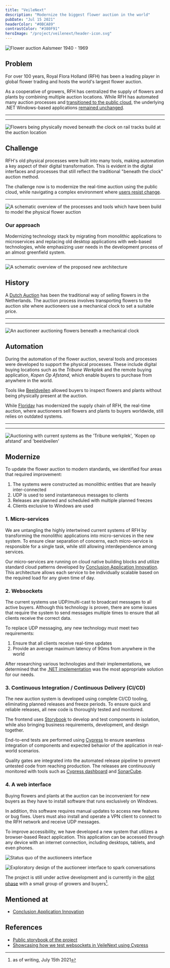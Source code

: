 ```yaml
---
title: "VeileNext"
description: "Modernize the biggest flower auction in the world"
pubDate: "Jul 15 2021"
headerColor: "#0BCA89"
contrastColor: "#380F91"
heroImage: "/project/veilenext/header-icon.svg"
---
```


![Flower auction Aalsmeer 1940 - 1969](/project/veilenext/aalsmeer_1940.jpg)

## Problem
For over 100 years, Royal Flora Holland (RFH) has been a leading player in global flower trading and hosts the world's largest flower auction.

As a cooperative of growers, RFH has centralized the supply of flowers and plants by combining multiple auction locations. While RFH has automated many auction processes and [transitioned to the public cloud](https://www.conclusion.nl/application-innovation/cases/de-applicatie-transformatie-naar-de-aws-public-cloud-voor-royal-floraholland), the underlying .NET Windows-based applications [remained unchanged](https://aws.amazon.com/products/storage/lift-and-shift).

---
---
![Flowers being physically moved beneath the clock on rail tracks build at the auction location](/project/veilenext/beneath_the_clock.jpg "Flowers being sold beneath the clock")

## Challenge
RFH's old physical processes were built into many tools, making automation a key aspect of their digital transformation. This is evident in the digital interfaces and processes that still reflect the traditional "beneath the clock" auction method.

The challenge now is to modernize the real-time auction using the public cloud, while navigating a complex environment where [users resist change](https://amstelveenblog.nl/2021/02/20/protest-tegen-bloemenveiling).

---
![A schematic overview of the processes and tools which have been build to model the physical flower auction](/project/veilenext/physical_processes.jpg "Processes and tools to mimic the physical auction")

### Our approach
Modernizing technology stack by migrating from monolithic applications to microservices and replacing old desktop applications with web-based technologies, while emphasizing user needs in the development process of an almost greenfield system.

---
![A schematic overview of the proposed new architecture](/project/veilenext/proposed_architecture.png "Proposed new architecture")

## History

A [Dutch Auction](https://www.youtube.com/watch?v=uAdmzyKagvE) has been the traditional way of selling flowers in the Netherlands. The auction process involves transporting flowers to the auction site where auctioneers use a mechanical clock to set a suitable price.

---
---
![An auctioneer auctioning flowers beneath a mechanical clock](/project/veilenext/physical_clock.png "Auctioning with a mechanical clock")

## Automation
During the automation of the flower auction, several tools and processes were developed to support the physical processes. These include digital buying locations such as the _Tribune Werkplek_ and the remote buying application, _Kopen Op Afstand_, which enable buyers to purchase from anywhere in the world.

Tools like [Beeldveilen](https://www.hortipoint.nl/vakbladvoordebloemisterij/floraholland-voert-beeldveilen-in-op-alle-klokken-rijnsburg) allowed buyers to inspect flowers and plants without being physically present at the auction.

While [Floriday](https://www.floriday.io) has modernized the supply chain of RFH, the real-time auction, where auctioneers sell flowers and plants to buyers worldwide, still relies on outdated systems.

---
---
![Auctioning with current systems as the 'Tribune werkplek', 'Kopen op afstand' and 'beeldveilen'](/project/veilenext/current_auctioning.jpg "Auctioning with current systems")

## Modernize

To update the flower auction to modern standards, we identified four areas that required improvement:

1. The systems were constructed as monolithic entities that are heavily inter-connected
2. UDP is used to send instantaneous messages to clients
3. Releases are planned and scheduled with multiple planned freezes
4. Clients exclusive to Windows are used

### 1. Micro-services
We are untangling the highly intertwined current systems of RFH by transforming the monolithic applications into micro-services in the new system. To ensure clear separation of concerns, each micro-service is responsible for a single task, while still allowing interdependence among services.

Our micro-services are running on cloud native building blocks and utilize standard cloud patterns developed by [Conclusion Application Innovation](https://www.conclusion.nl/application-innovation). This architecture allows each service to be individually scalable based on the required load for any given time of day.

### 2. Websockets
The current systems use UDP/multi-cast to broadcast messages to all active buyers. Although this technology is proven, there are some issues that require the system to send messages multiple times to ensure that all clients receive the correct data.

To replace UDP messaging, any new technology must meet two requirements:

1. Ensure that all clients receive real-time updates
2. Provide an average maximum latency of 90ms from anywhere in the world

After researching various technologies and their implementations, we determined that the [.NET implementation](https://docs.microsoft.com/en-us/aspnet/core/fundamentals/websockets?view=aspnetcore-6.0) was the most appropriate solution for our needs.

### 3. Continuous Integration / Continuous Delivery (CI/CD)
The new auction system is developed using complete CI/CD tooling, eliminating planned releases and freeze periods. To ensure quick and reliable releases, all new code is thoroughly tested and monitored.

The frontend uses [Storybook](https://storybook.js.org) to develop and test components in isolation, while also bringing business requirements, development, and design together.

End-to-end tests are performed using [Cypress](https://docs.cypress.io/guides/overview/why-cypress) to ensure seamless integration of components and expected behavior of the application in real-world scenarios.

Quality gates are integrated into the automated release pipeline to prevent untested code from reaching production. The releases are continuously monitored with tools such as [Cypress dashboard](https://www.cypress.io/dashboard) and [SonarCube](https://www.sonarqube.org).

### 4. A web interface
Buying flowers and plants at the auction can be inconvenient for new buyers as they have to install software that runs exclusively on Windows.

In addition, this software requires manual updates to access new features or bug fixes. Users must also install and operate a VPN client to connect to the RFH network and receive UDP messages.

To improve accessibility, we have developed a new system that utilizes a browser-based React application. This application can be accessed through any device with an internet connection, including desktops, tablets, and even phones.

![Status quo of the auctioneers interface](/project/veilenext/status_quo.png "Status quo")

![Exploratory design of the auctioneer interface to spark conversations](/project/veilenext/exploration.png "Exploratory design to spark conversations")

The project is still under active development and is currently in the [pilot phase](https://www.royalfloraholland.com/en/campaign/on-site-auctioning-eelde) with a small group of growers and buyers[^1].

[^1]: as of writing, July 15th 2021

## Mentioned at
- [Conclusion Application Innovation](https://www.conclusion.nl/werken-bij/nieuws/met-verschillende-ontwikkelaars-werken-aan-een-doel)

## References
- [Public storybook of the project](https://storybook.rfh-auction.com)
- [Showcasing how we test websockets in VeileNext using Cypress](https://www.meetup.com/nl-NL/cypress-meetup-group-netherlands/events/277899235)
